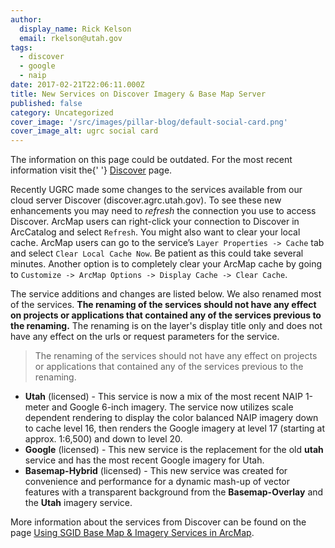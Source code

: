 ```yaml
---
author:
  display_name: Rick Kelson
  email: rkelson@utah.gov
tags:
  - discover
  - google
  - naip
date: 2017-02-21T22:06:11.000Z
title: New Services on Discover Imagery & Base Map Server
published: false
category: Uncategorized
cover_image: '/src/images/pillar-blog/default-social-card.png'
cover_image_alt: ugrc social card
---
```



<div class="pop grid">
  <p class="text-center">
    The information on this page could be outdated. For the most recent information visit the{' '}
    <a href="/products/discover">Discover</a> page.
  </p>
</div>

Recently UGRC made some changes to the services available from our cloud server Discover (discover.agrc.utah.gov).
To see these new enhancements you may need to _refresh_ the connection you use to access Discover. ArcMap users can
right-click your connection to Discover in ArcCatalog and select `Refresh`. You might also want to clear your local cache.
ArcMap users can go to the service’s `Layer Properties -> Cache` tab and select `Clear Local Cache Now`. Be patient
as this could take several minutes. Another option is to completely clear your ArcMap cache by going
to `Customize -> ArcMap Options -> Display Cache -> Clear Cache`.

The service additions and changes are listed below. We also renamed most of the services. **The renaming of the services should not have any effect on projects or applications that contained any of the services previous to the renaming.** The renaming is on the layer's display title only and does not have any effect on the urls or request parameters for the service.

> The renaming of the services should not have any effect on projects or applications that contained any of the services previous to the renaming.

- **Utah** (licensed) - This service is now a mix of the most recent NAIP 1-meter and Google 6-inch imagery. The service
  now utilizes scale dependent rendering to display the color balanced NAIP imagery down to cache level 16,
  then renders the Google imagery at level 17 (starting at approx. 1:6,500) and down to level 20.
- **Google** (licensed) - This new service is the replacement for the old **utah** service and has the
  most recent Google imagery for Utah.
- **Basemap-Hybrid** (licensed) - This new service was created for convenience and performance for a dynamic mash-up of vector features with a transparent background from the **Basemap-Overlay** and the **Utah** imagery service.

More information about the services from Discover can be found on the page [Using SGID Base Map & Imagery Services in ArcMap](/documentation/discover).

<Contacts subject={frontmatter.title} contactKey="discover" />
